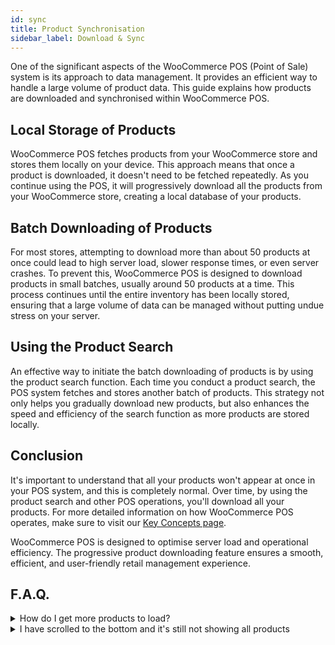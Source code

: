 ```yaml
---
id: sync
title: Product Synchronisation
sidebar_label: Download & Sync
---
```


One of the significant aspects of the WooCommerce POS (Point of Sale) system is its approach to data management. It provides an efficient way to handle a large volume of product data. This guide explains how products are downloaded and synchronised within WooCommerce POS.

## Local Storage of Products

WooCommerce POS fetches products from your WooCommerce store and stores them locally on your device. This approach means that once a product is downloaded, it doesn't need to be fetched repeatedly. As you continue using the POS, it will progressively download all the products from your WooCommerce store, creating a local database of your products.

## Batch Downloading of Products

For most stores, attempting to download more than about 50 products at once could lead to high server load, slower response times, or even server crashes. To prevent this, WooCommerce POS is designed to download products in small batches, usually around 50 products at a time. This process continues until the entire inventory has been locally stored, ensuring that a large volume of data can be managed without putting undue stress on your server.

## Using the Product Search

An effective way to initiate the batch downloading of products is by using the product search function. Each time you conduct a product search, the POS system fetches and stores another batch of products. This strategy not only helps you gradually download new products, but also enhances the speed and efficiency of the search function as more products are stored locally.

## Conclusion

It's important to understand that all your products won't appear at once in your POS system, and this is completely normal. Over time, by using the product search and other POS operations, you'll download all your products. For more detailed information on how WooCommerce POS operates, make sure to visit our [Key Concepts page](/#key-concepts).

WooCommerce POS is designed to optimise server load and operational efficiency. The progressive product downloading feature ensures a smooth, efficient, and user-friendly retail management experience.

## F.A.Q.

<details>

<summary>How do I get more products to load?</summary>

Product synchronization in the POS can be triggered in several ways:

- When the POS is first loaded.
- Each time you execute a product search.
- Applying a filter, for example, by category or tag.
- Scrolling to the bottom of the product list.
- Pressing the sync button manually.
- Furthermore, the POS will automatically sync every 10 minutes.

Once all the products are downloaded, future syncs will only fetch the products that have been updated since the last sync.

</details>

<details>

<summary>
  I have scrolled to the bottom and it's still not showing all products
</summary>

There could be a couple of reasons why not all products are showing:

- The POS will hide out-of-stock items by default. This setting can be altered in the product display settings if you wish to show out-of-stock items.

- The WooCommerce REST API is only compatible with the standard WooCommerce product types, which are simple, variable, grouped, and external. If you're using a custom product type, they might not display in the POS.

</details>
